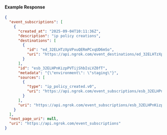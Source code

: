 
#### Example Response

```json
{
  "event_subscriptions": [
    {
      "created_at": "2025-09-04T10:11:36Z",
      "description": "ip policy creations",
      "destinations": [
        {
          "id": "ed_32ELHTzXpVPxuQERmPCxqUD6mSo",
          "uri": "https://api.ngrok.com/event_destinations/ed_32ELHTzXpVPxuQERmPCxqUD6mSo"
        }
      ],
      "id": "esb_32ELHPnKizpPVTijShbIsLVZ0fT",
      "metadata": "{\"environment\": \"staging\"}",
      "sources": [
        {
          "type": "ip_policy_created.v0",
          "uri": "https://api.ngrok.com/event_subscriptions/esb_32ELHPnKizpPVTijShbIsLVZ0fT/sources/ip_policy_created.v0"
        }
      ],
      "uri": "https://api.ngrok.com/event_subscriptions/esb_32ELHPnKizpPVTijShbIsLVZ0fT"
    }
  ],
  "next_page_uri": null,
  "uri": "https://api.ngrok.com/event_subscriptions"
}
```
